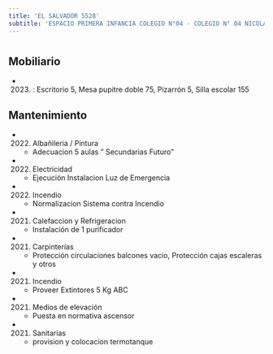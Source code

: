 ```yaml
---
title: 'EL SALVADOR 5528'
subtitle: 'ESPACIO PRIMERA INFANCIA COLEGIO N°04 - COLEGIO N° 04 NICOLAS AVELLANEDA - CAIYJ CLUB AVELLANEDA'
---
```


#


## Mobiliario

*  (2023) : Escritorio 5, Mesa pupitre doble 75, Pizarrón 5, Silla escolar 155 





## Mantenimiento

*  (2022) Albañileria / Pintura 
    + Adecuacion 5 aulas " Secundarias Futuro"

*  (2022) Electricidad 
    + Ejecución Instalacion Luz de Emergencia

*  (2022) Incendio 
    + Normalizacion Sistema contra Incendio

*  (2021) Calefaccion y Refrigeracion 
    + Instalación de 1 purificador

*  (2021) Carpinterías 
    + Protección circulaciones balcones vacio, Protección cajas escaleras y otros

*  (2021) Incendio 
    + Proveer Extintores 5 Kg ABC

*  (2021) Medios de elevación 
    + Puesta en normativa ascensor

*  (2021) Sanitarias 
    + provision y colocacion termotanque



